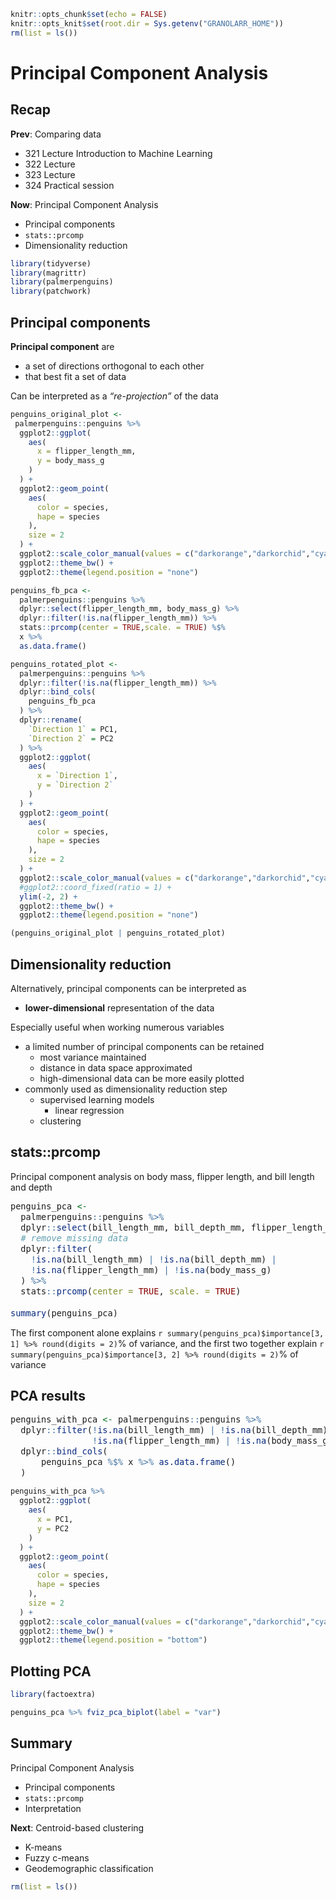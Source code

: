 ```r
knitr::opts_chunk$set(echo = FALSE)
knitr::opts_knit$set(root.dir = Sys.getenv("GRANOLARR_HOME"))
rm(list = ls())
```

<style type="text/css">
.small_r_all pre{
  font-size: 16px;
  line-height: 18px;
}
.small_r_output pre:not(.prettyprint){
  font-size: 16px;
  line-height: 18px;
}
.verysmall_r_output pre:not(.prettyprint){
  font-size: 12px;
  line-height: 14px;
}
</style>



# Principal Component Analysis

## Recap

**Prev**: Comparing data

- 321 Lecture Introduction to Machine Learning
- 322 Lecture 
- 323 Lecture 
- 324 Practical session

**Now**: Principal Component Analysis

- Principal components
- `stats::prcomp`
- Dimensionality reduction



```r
library(tidyverse)
library(magrittr)  
library(palmerpenguins)
library(patchwork)
```


## Principal components

**Principal component** are 

- a set of directions orthogonal to each other
- that best fit a set of data

Can be interpreted as a *"re-projection"* of the data

```r
penguins_original_plot <-
 palmerpenguins::penguins %>%
  ggplot2::ggplot(
    aes(
      x = flipper_length_mm, 
      y = body_mass_g
    )
  ) +
  ggplot2::geom_point(
    aes(
      color = species,
      hape = species
    ),
    size = 2
  ) +
  ggplot2::scale_color_manual(values = c("darkorange","darkorchid","cyan4")) +
  ggplot2::theme_bw() +
  ggplot2::theme(legend.position = "none")

penguins_fb_pca <-
  palmerpenguins::penguins %>%
  dplyr::select(flipper_length_mm, body_mass_g) %>%
  dplyr::filter(!is.na(flipper_length_mm)) %>%
  stats::prcomp(center = TRUE,scale. = TRUE) %$%
  x %>%
  as.data.frame()

penguins_rotated_plot <-
  palmerpenguins::penguins %>%
  dplyr::filter(!is.na(flipper_length_mm)) %>%
  dplyr::bind_cols(
    penguins_fb_pca
  ) %>%
  dplyr::rename(
    `Direction 1` = PC1,
    `Direction 2` = PC2
  ) %>%
  ggplot2::ggplot(
    aes(
      x = `Direction 1`, 
      y = `Direction 2`
    )
  ) +
  ggplot2::geom_point(
    aes(
      color = species,
      hape = species
    ),
    size = 2
  ) +
  ggplot2::scale_color_manual(values = c("darkorange","darkorchid","cyan4")) +
  #ggplot2::coord_fixed(ratio = 1) +
  ylim(-2, 2) +
  ggplot2::theme_bw() +
  ggplot2::theme(legend.position = "none")

(penguins_original_plot | penguins_rotated_plot)
```


## Dimensionality reduction

Alternatively, principal components can be interpreted as 

- **lower-dimensional** representation of the data

Especially useful when working numerous variables

- a limited number of principal components can be retained
  - most variance maintained
  - distance in data space approximated
  - high-dimensional data can be more easily plotted 
- commonly used as dimensionality reduction step
  - supervised learning models
    - linear regression
  - clustering
  

## stats::prcomp

Principal component analysis on body mass, flipper length, and bill length and depth

<div class="small_r_all">

```r
penguins_pca <-
  palmerpenguins::penguins %>%
  dplyr::select(bill_length_mm, bill_depth_mm, flipper_length_mm, body_mass_g) %>%
  # remove missing data
  dplyr::filter(
    !is.na(bill_length_mm) | !is.na(bill_depth_mm) |
    !is.na(flipper_length_mm) | !is.na(body_mass_g)
  ) %>%
  stats::prcomp(center = TRUE, scale. = TRUE) 

summary(penguins_pca)
```

</div>

The first component alone explains `r summary(penguins_pca)$importance[3, 1] %>% round(digits = 2)`% of variance, and the first two together explain `r summary(penguins_pca)$importance[3, 2] %>% round(digits = 2)`% of variance



## PCA results

<div class="small_r_all">

```r
penguins_with_pca <- palmerpenguins::penguins %>%
  dplyr::filter(!is.na(bill_length_mm) | !is.na(bill_depth_mm) | 
                !is.na(flipper_length_mm) | !is.na(body_mass_g)) %>%
  dplyr::bind_cols(
      penguins_pca %$% x %>% as.data.frame()
  )
```

</div>

```r
penguins_with_pca %>%
  ggplot2::ggplot(
    aes(
      x = PC1, 
      y = PC2
    )
  ) +
  ggplot2::geom_point(
    aes(
      color = species,
      hape = species
    ),
    size = 2
  ) +
  ggplot2::scale_color_manual(values = c("darkorange","darkorchid","cyan4")) +
  ggplot2::theme_bw() +
  ggplot2::theme(legend.position = "bottom")
```


## Plotting PCA

```r
library(factoextra)

penguins_pca %>% fviz_pca_biplot(label = "var")
```


## Summary

Principal Component Analysis

- Principal components
- `stats::prcomp`
- Interpretation

**Next**: Centroid-based clustering

- K-means
- Fuzzy c-means
- Geodemographic classification


```r
rm(list = ls())
```